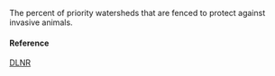 The percent of priority watersheds that are fenced to protect against invasive animals.

#### Reference

[DLNR](NA)